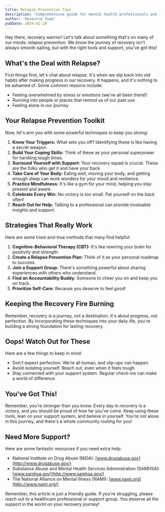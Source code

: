```yaml
---
title: Relapse Prevention Tips
description: 'Comprehensive guide for mental health professionals and individuals in recovery'
author: 'Resource Team'
pubDate: 2024-02-28
---
```


Hey there, recovery warrior! Let's talk about something that's on many of our minds: relapse prevention. We know the journey of recovery isn't always smooth sailing, but with the right tools and support, you've got this!

## What's the Deal with Relapse?

First things first, let's chat about relapse. It's when we slip back into old habits after making progress in our recovery. It happens, and it's nothing to be ashamed of. Some common reasons include:

- Feeling overwhelmed by stress or emotions (we've all been there!)
- Running into people or places that remind us of our past use
- Feeling alone in our journey

## Your Relapse Prevention Toolkit

Now, let's arm you with some powerful techniques to keep you strong:

1. **Know Your Triggers:** What sets you off? Identifying these is like having a secret weapon.
2. **Build Your Coping Skills:** Think of these as your personal superpower for handling tough times.
3. **Surround Yourself with Support:** Your recovery squad is crucial. These are the folks who get it and have your back.
4. **Take Care of Your Body:** Eating well, moving your body, and getting enough sleep can work wonders for your mood and resilience.
5. **Practice Mindfulness:** It's like a gym for your mind, helping you stay present and aware.
6. **Celebrate Every Win:** No victory is too small. Pat yourself on the back often!
7. **Reach Out for Help:** Talking to a professional can provide invaluable insights and support.

## Strategies That Really Work

Here are some tried-and-true methods that many find helpful:

1. **Cognitive-Behavioral Therapy (CBT):** It's like rewiring your brain for positivity and strength.
2. **Create a Relapse Prevention Plan:** Think of it as your personal roadmap to success.
3. **Join a Support Group:** There's something powerful about sharing experiences with others who understand.
4. **Find an Accountability Buddy:** Someone to cheer you on and keep you on track.
5. **Prioritize Self-Care:** Because you deserve to feel good!

## Keeping the Recovery Fire Burning

Remember, recovery is a journey, not a destination. It's about progress, not perfection. By incorporating these techniques into your daily life, you're building a strong foundation for lasting recovery.

## Oops! Watch Out for These

Here are a few things to keep in mind:

- Don't expect perfection. We're all human, and slip-ups can happen.
- Avoid isolating yourself. Reach out, even when it feels tough.
- Stay connected with your support system. Regular check-ins can make a world of difference.

## You've Got This!

Remember, you're stronger than you know. Every day in recovery is a victory, and you should be proud of how far you've come. Keep using these tools, lean on your support system, and believe in yourself. You're not alone in this journey, and there's a whole community rooting for you!

## Need More Support?

Here are some fantastic resources if you need extra help:

- National Institute on Drug Abuse (NIDA): [www.drugabuse.gov](http://www.drugabuse.gov/)
- Substance Abuse and Mental Health Services Administration (SAMHSA): [www.samhsa.gov](http://www.samhsa.gov/)
- The National Alliance on Mental Illness (NAMI): [www.nami.org](http://www.nami.org/)

Remember, this article is just a friendly guide. If you're struggling, please reach out to a healthcare professional or support group. You deserve all the support in the world on your recovery journey!
